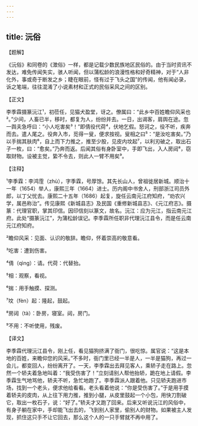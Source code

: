 ```yaml
---
---
---
```

title: 沅俗
---




【题解】


《沅俗》和同卷的《澂俗》一样，都是记载少数民族地区民俗的。由于当时资讯不发达，难免传闻失实，骇人听闻，但以蒲松龄的浪漫性格和好奇精神，对于“人非化外，事或奇于断发之乡；睫在眼前，怪有过于飞头之国”的传闻，他有闻必录，诉之笔端，往往混淆了小说素材和正式的民俗采风之间的区别。


【正文】

李季霖摄篆沅江¹，初莅任，见猫犬盈堂，讶之。僚属曰：“此乡中百姓瞻仰风采也²。”少间，人畜已半，移时，都复为人，纷纷并去。一日，出谒客，肩舆在途。忽一舆夫急呼曰：“小人吃害矣³！”即倩役代荷⁴，伏地乞假。怒诃之，役不听，疾奔而去。遣人尾之。役奔入市，觅得一叟，便求按视。叟相之曰⁵：“是汝吃害矣。”乃以手揣其肤肉⁶，自上而下力推之，推至少股，见皮内坟起⁷，以利刃破之，取出石子一枚，曰：“愈矣。”乃奔而返。后闻其俗有身卧室中，手即飞出，入人房闼⁸，窃取财物。设被主觉，絷不令去，则此人一臂不用矣⁹。

【注释】


¹李季霖：李鸿霔（zhù），字季霖，号厚馀。其先长山人，曾祖徙居新城。顺治十一年（1654）举人，康熙三年（1664）进士。历内阁中书舍人，刑部浙江司员外郎，以丁父忧去。康熙二十五年（1686）起复，旋任云南元江府知府，“劝农兴学，属邑称治”。传见康熙《新城县志》及民国《重修新城县志》、《元江府志》。摄篆：代理官职，掌其印信。因印信刻以篆文，故名。沅江：应为元江，指云南元江府。此处“摄篆沅江”，为蒲松龄误记。李季霖所任职非代理沅江县令，而是任云南元江府知府。

²瞻仰风采：见面、认识的敬辞。瞻仰，怀着崇高的敬意看。

³吃害：遭到伤害。

⁴倩（qìng）：请。代荷：代替抬。

⁵相：观察，看视。

⁶揣：用手触摸、探测。

⁷坟（fèn）起：隆起，鼓起。

⁸房闼（tà）：卧房，寝室。闼，房门。

⁹不用：不听使用，残废。





【译文】


李季霖代理沅江县令，刚上任，看见猫狗挤满了衙门，很吃惊。属官说：“这是本地的百姓，来瞻仰您的风采。”不多时，衙门里已经一半是人，一半是猫狗，再过一会儿，都变回人，纷纷离开了。一天，李季霖出去拜见客人，乘轿子走在路上。忽然一个轿夫着急地叫着：“我受伤害了！”立刻请别人帮他抬轿，跪在地上请假。李季霖生气地骂他，轿夫不听，急忙地跑了。李季霖派人跟着他。只见轿夫跑进市场，找到一个老头，便求他给看看。老头看着他说：“你是受伤害了。”于是用手摸着轿夫的皮肉，从上往下用力推，推到小腿，从皮里鼓起一个小包，用快刀割破它，取出一枚石子，说：“好了。”轿夫才又跑了回来。后来又听说沅江的风俗中，有身子躺在家中，手却能飞出去的，飞到别人家里，偷别人的财物。如果被主人发现，抓住这只手不让它回去，那么这个人的一只手臂就不再中用了。